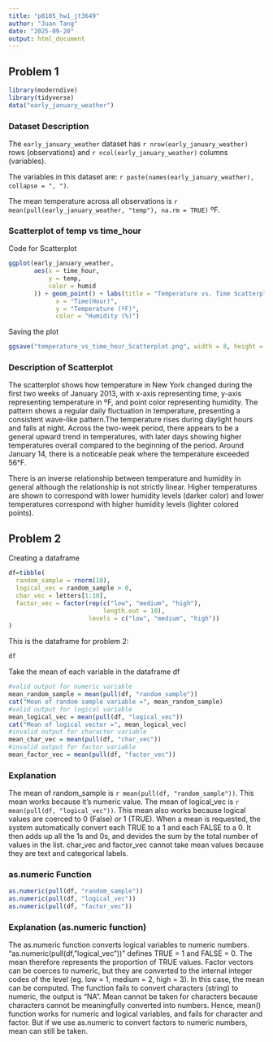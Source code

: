 ```yaml
---
title: "p8105_hw1_jt3649"
author: "Juan Tang"
date: "2025-09-20"
output: html_document
---
```

## Problem 1
```r
library(moderndive)
library(tidyverse)
data("early_january_weather")
```

### Dataset Description
The `early_january_weather` dataset has `r nrow(early_january_weather)` rows (observations) and 
`r ncol(early_january_weather)` columns (variables).

The variables in this dataset are: `r paste(names(early_january_weather), collapse = ", ")`.

The mean temperature across all observations is `r mean(pull(early_january_weather, "temp"), na.rm = TRUE)` ºF.

### Scatterplot of temp vs time_hour
Code for Scatterplot
```r
ggplot(early_january_weather,
       aes(x = time_hour, 
           y = temp, 
           color = humid
       )) + geom_point() + labs(title = "Temperature vs. Time Scatterplot", 
             x = "Time(Hour)", 
             y = "Temperature (ºF)", 
             color = "Humidity (%)")
```
Saving the plot
```r
ggsave("temperature_vs_time_hour_Scatterplot.png", width = 8, height = 6)
```

### Description of Scatterplot
The scatterplot shows how temperature in New York changed during the first two weeks of January 2013, with x-axis representing time, y-axis representing temperature in ºF, and point color representing humidity. 
The pattern shows a regular daily fluctuation in temperature, presenting a consistent wave-like pattern.The temperature rises during daylight hours and falls at night. Across the two-week period, there appears to be a general upward trend in temperatures, with later days showing higher temperatures overall compared to the beginning of the period. Around January 14, there is a noticeable peak where the temperature exceeded 56°F.

There is an inverse relationship between temperature and humidity in general although the relationship is not strictly linear. Higher temperatures are shown to correspond with lower humidity levels (darker color) and lower temperatures correspond with higher humidity levels (lighter colored points). 


## Problem 2
Creating a dataframe
```r
df=tibble(
  random_sample = rnorm(10), 
  logical_vec = random_sample > 0, 
  char_vec = letters[1:10], 
  factor_vec = factor(rep(c("low", "medium", "high"), 
                          length.out = 10),
                      levels = c("low", "medium", "high"))
)
```
This is the dataframe for problem 2: 
```r
df
```
Take the mean of each variable in the dataframe df
```r
#valid output for numeric variable
mean_random_sample = mean(pull(df, "random_sample")) 
cat("Mean of random sample variable =", mean_random_sample)
#valid output for logical variable
mean_logical_vec = mean(pull(df, "logical_vec"))
cat("Mean of logical vector =", mean_logical_vec)
#invalid output for character variable
mean_char_vec = mean(pull(df, "char_vec"))
#invalid output for factor variable
mean_factor_vec = mean(pull(df, "factor_vec"))
```

### Explanation
The mean of random_sample is `r mean(pull(df, "random_sample"))`. This mean works because it's numeric value. 
The mean of logical_vec is `r mean(pull(df, "logical_vec"))`. This mean also works because logical values are coerced to 0 (False) or 1 (TRUE). When a mean is requested, the system automatically convert each TRUE to a 1 and each FALSE to a 0. It then adds up all the 1s and 0s, and devides the sum by the total number of values in the list. 
char_vec and factor_vec cannot take mean values because they are text and categorical labels. 

### as.numeric Function
```r
as.numeric(pull(df, "random_sample")) 
as.numeric(pull(df, "logical_vec"))
as.numeric(pull(df, "factor_vec"))
```
### Explanation (as.numeric function)
The as.numeric function converts logical variables to numeric numbers. "as.numeric(pull(df, "logical_vec"))" defines TRUE = 1 and FALSE = 0. The mean therefore represents the proportion of TRUE values. 
Factor vectors can be coerces to numeric, but they are converted to the internal integer codes of the level (eg. low = 1, medium = 2, high = 3). In this case, the mean can be computed. 
The function fails to convert characters (string) to numeric, the output is "NA". Mean cannot be taken for characters because characters cannot be meaningfully converted into numbers.
Hence, mean() function works for numeric and logical variables, and fails for character and factor. But if we use as.numeric to convert factors to numeric numbers, mean can still be taken. 
